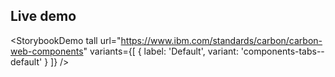 ## Live demo

<StorybookDemo
  tall
  url="https://www.ibm.com/standards/carbon/carbon-web-components"
  variants={[
    {
      label: 'Default',
      variant: 'components-tabs--default'
    }
  ]}
/>
